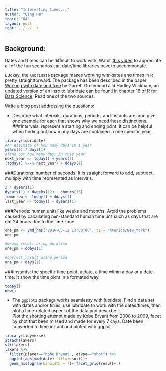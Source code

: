 ```yaml
---
title: "Interesting times..."
author: "Qing He"
topic: "04"
layout: post
root: ../../../
---
```



## Background:

Dates and times can be difficult to work with. Watch [this video](https://www.youtube.com/watch?v=-5wpm-gesOY) to appreciate all of the fun scenarios that date/time libraries have to accommodate. 

Luckily, the `lubridate` package makes working with dates and times in R pretty straightforward. The package has been described in the paper [Working with date and time](http://www.jstatsoft.org/v40/i03/) by Garrett Grolemund and Hadley Wickham, an updated version of an intro to lubridate can be found in chapter 16 of [R for Data Science](https://r4ds.had.co.nz/dates-and-times.html). Read one of the two sources.

Write a blog post addressing the questions:


- Describe what intervals, durations, periods, and instants are, and give one example for each that shows why we need these distinctions.
###Intervals: represent a starting and ending point.
It can be helpful when finding out how many days are contained in one specific year.
```r
library(lubridate)
#An estimate of how many days in a year
years(1) / days(1)
#find out how many days in this year
next_year <- today() + years(1)
(today() %--% next_year) / ddays(1)
```

###Durations: number of seconds.
It is straight forward to add, subtract, multiply with time represented as intervals.
```r
2 * dyears(1)
dyears(1) + dweeks(12) + dhours(15)
tomorrow <- today() + ddays(1)
last_year <- today() - dyears(1)
```
###Periods: human units like weeks and months.
Avoid the problems caused by calculating non-standard human time unit such as days that are not 24 hours due to the time zone.
```r

one_pm <- ymd_hms("2016-03-12 13:00:00", tz = "America/New_York")
one_pm

#wrong result using duration
one_pm + ddays(1)

#correct result using period
one_pm + days(1)
```
###Instants: the specific time point, a date, a time within a day or a date-time. 
It show the time piont in a formated way.
```r
today()
now()
```

- The `ggplot2` package works seamlessy with lubridate. Find a data set with dates and/or times, use lubridate to work with the dates/times, then plot a time-related aspect of the data and describe it.  
Plot the shotting attempt made by Kobe Bryant from 2008 to 2009, facet by shot that been missed and made for every 7 days. Date been converted to time instant and ploted with ggplot.
```r
library(tidyverse)
attach(lakers)
str(lakers)
lakers %>% 
  filter(player=="Kobe Bryant", etype=="shot") %>% 
  ggplot(aes(ymd(date),fill=result))+
  geom_histogram(binwidth = 7)+ facet_grid(result~.)
  

```



